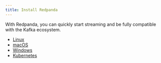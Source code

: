 ```yaml
---
title: Install Redpanda
---
```


<head>
    <meta name="title" content="Install Redpanda | Redpanda Docs"/>
    <meta name="description" content="Install Redpanda on any supported platform."/>
</head>

With Redpanda, you can quickly start streaming and be fully compatible with the Kafka ecosystem. 

- [Linux](./quick-start-linux)
- [macOS](./quick-start-macos)
- [Windows](./quick-start-windows)
- [Kubernetes](./kubernetes-qs-dev)